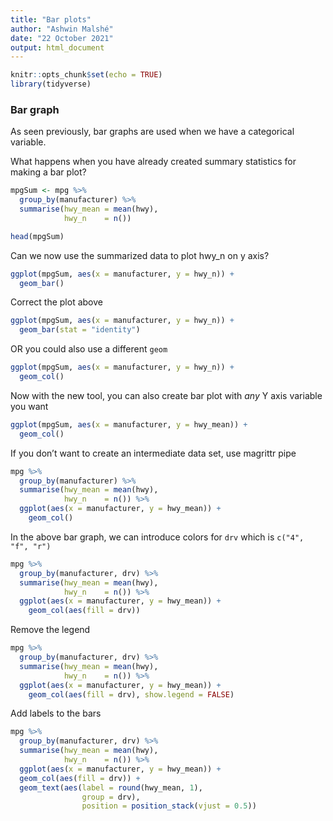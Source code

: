 ```yaml
---
title: "Bar plots"
author: "Ashwin Malshé"
date: "22 October 2021"
output: html_document
---
```


```r
knitr::opts_chunk$set(echo = TRUE)
library(tidyverse)
```

### Bar graph

As seen previously, bar graphs are used when we have a categorical variable.


What happens when you have already created summary statistics for making a bar plot?

```r
mpgSum <- mpg %>%
  group_by(manufacturer) %>% 
  summarise(hwy_mean = mean(hwy),
            hwy_n    = n())

head(mpgSum)
```

Can we now use the summarized data to plot hwy_n on y axis?

```r
ggplot(mpgSum, aes(x = manufacturer, y = hwy_n)) +
  geom_bar()

```

Correct the plot above

```r
ggplot(mpgSum, aes(x = manufacturer, y = hwy_n)) +
  geom_bar(stat = "identity")
```

OR you could also use a different `geom`

```r
ggplot(mpgSum, aes(x = manufacturer, y = hwy_n)) +
  geom_col()
```


Now with the new tool, you can also create bar plot with *any* Y axis variable you want

```r
ggplot(mpgSum, aes(x = manufacturer, y = hwy_mean)) +
  geom_col()

```

If you don't want to create an intermediate data set, use magrittr pipe

```r
mpg %>%
  group_by(manufacturer) %>% 
  summarise(hwy_mean = mean(hwy),
            hwy_n    = n()) %>% 
  ggplot(aes(x = manufacturer, y = hwy_mean)) +
    geom_col()

```

In the above bar graph, we can introduce colors for `drv` which is `c("4", "f", "r")`

```r
mpg %>%
  group_by(manufacturer, drv) %>% 
  summarise(hwy_mean = mean(hwy),
            hwy_n    = n()) %>% 
  ggplot(aes(x = manufacturer, y = hwy_mean)) +
    geom_col(aes(fill = drv))
```


Remove the legend

```r
mpg %>%
  group_by(manufacturer, drv) %>% 
  summarise(hwy_mean = mean(hwy),
            hwy_n    = n()) %>% 
  ggplot(aes(x = manufacturer, y = hwy_mean)) +
    geom_col(aes(fill = drv), show.legend = FALSE)

```

Add labels to the bars

```r
mpg %>%
  group_by(manufacturer, drv) %>% 
  summarise(hwy_mean = mean(hwy),
            hwy_n    = n()) %>% 
  ggplot(aes(x = manufacturer, y = hwy_mean)) +
  geom_col(aes(fill = drv)) +
  geom_text(aes(label = round(hwy_mean, 1),
                group = drv),
                position = position_stack(vjust = 0.5))
```

